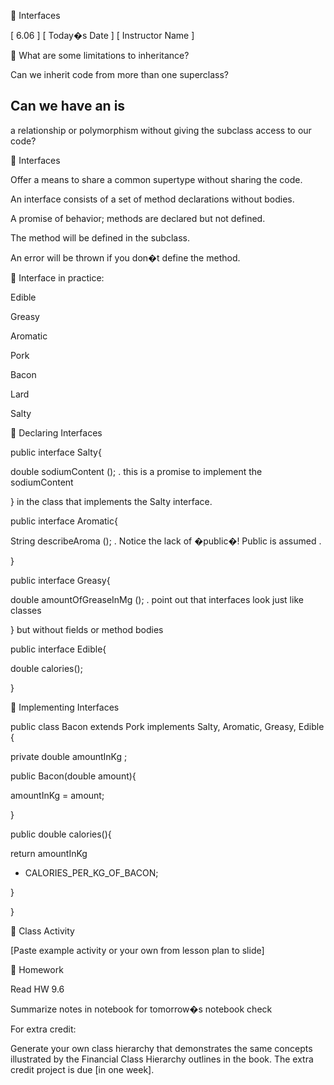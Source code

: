 
Interfaces


[ 6.06 ] [ Today�s Date ] [ Instructor Name ]



What are some limitations to inheritance?


Can we inherit code from more than one superclass?


Can we have an is
-
a relationship or polymorphism without giving the 
subclass access to our code?



Interfaces


Offer a means to share a common 
supertype
without sharing the code.


An interface consists of a set of method declarations without bodies.


A promise of behavior; methods are declared but not defined.


The method will be defined in the subclass.


An error will be thrown if you don�t define the method.



Interface in practice:


Edible


Greasy


Aromatic


Pork


Bacon


Lard


Salty



Declaring Interfaces


public interface Salty{


double 
sodiumContent
(); 
.
this is a promise to implement the 
sodiumContent


}
in the class that implements the Salty interface.


public interface Aromatic{


String 
describeAroma
(); 
.
Notice the lack of �public�! Public is 
assumed
.


}


public interface Greasy{


double 
amountOfGreaseInMg
(); 
.
point out that interfaces look just like classes


}
but without fields or method bodies


public interface Edible{


double calories();


}



Implementing Interfaces


public class Bacon extends Pork implements Salty, Aromatic, Greasy, Edible {


private double 
amountInKg
;


public Bacon(double amount){


amountInKg
= amount;


}


public double calories(){


return 
amountInKg
* CALORIES_PER_KG_OF_BACON;


}


}



Class Activity


[Paste example activity or your own from lesson plan to slide]



Homework


Read HW 9.6


Summarize notes in notebook for tomorrow�s notebook check


For extra credit:


Generate your own class hierarchy that demonstrates the same 
concepts illustrated by the Financial Class Hierarchy outlines in 
the book. The extra credit project is due [in one week].


